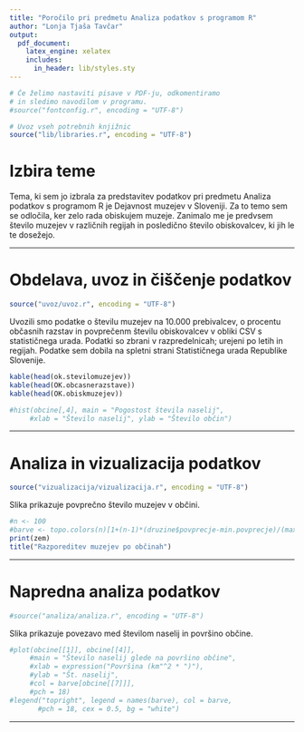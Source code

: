 ```yaml
---
title: "Poročilo pri predmetu Analiza podatkov s programom R"
author: "Lonja Tjaša Tavčar"
output:
  pdf_document:
    latex_engine: xelatex
    includes:
      in_header: lib/styles.sty
---
```


```r
# Če želimo nastaviti pisave v PDF-ju, odkomentiramo
# in sledimo navodilom v programu.
#source("fontconfig.r", encoding = "UTF-8")

# Uvoz vseh potrebnih knjižnic
source("lib/libraries.r", encoding = "UTF-8")
```

# Izbira teme

Tema, ki sem jo izbrala za predstavitev podatkov pri predmetu Analiza podatkov s programom R je Dejavnost muzejev v Sloveniji. Za to temo sem se odločila, ker zelo rada obiskujem muzeje. Zanimalo me je predvsem število muzejev v različnih regijah in posledično število obiskovalcev, ki jih le te dosežejo.  

***

# Obdelava, uvoz in čiščenje podatkov

```r
source("uvoz/uvoz.r", encoding = "UTF-8")
```

Uvozili smo podatke o številu muzejev na 10.000 prebivalcev, o procentu občasnih razstav in povprečenm številu obiskovalcev v obliki CSV s statističnega urada. Podatki so zbrani v razpredelnicah; urejeni po letih in regijah. Podatke sem dobila na spletni strani Statističnega urada Republike Slovenije. 

```r
kable(head(ok.stevilomuzejev))
kable(head(OK.obcasnerazstave))
kable(head(OK.obiskmuzejev))
```



```r
#hist(obcine[,4], main = "Pogostost števila naselij",
     #xlab = "Število naselij", ylab = "Število občin")
```

***

# Analiza in vizualizacija podatkov

```r
source("vizualizacija/vizualizacija.r", encoding = "UTF-8")
```

Slika \ref{fig:zemljevid} prikazuje povprečno število muzejev v občini.

```r
#n <- 100
#barve <- topo.colors(n)[1+(n-1)*(druzine$povprecje-min.povprecje)/(max.povprecje-min.povprecje)]
print(zem)
title("Razporeditev muzejev po občinah")
```

***

# Napredna analiza podatkov

```r
#source("analiza/analiza.r", encoding = "UTF-8")
```

Slika \ref{fig:graf} prikazuje povezavo med številom naselij in površino občine.

```r
#plot(obcine[[1]], obcine[[4]],
     #main = "Število naselij glede na površino občine",
     #xlab = expression("Površina (km"^2 * ")"),
     #ylab = "Št. naselij",
     #col = barve[obcine[[7]]],
     #pch = 18)
#legend("topright", legend = names(barve), col = barve,
       #pch = 18, cex = 0.5, bg = "white")
```

***